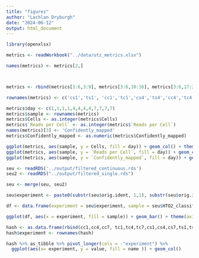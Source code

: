 ```yaml
---
title: "figures"
author: "Lachlan Dryburgh"
date: "2024-06-12"
output: html_document
---
```


```r
library(openxlsx)

metrics <- readWorkbook("../data/utz_metrics.xlsx")
```



```r
names(metrics) <- metrics[2,]



metrics <- rbind(metrics[3:6,3:9], metrics[3:6,10:16], metrics[3:6,17:23]) 

rownames(metrics) <- c('cs1','ts1', 'cc1','tc1','cs4','ts4','cc4','tc4','cs7','ts7','cc7','tc7')

metrics$day <- c(1,1,1,1,4,4,4,4,7,7,7,7)
metrics$sample <- rownames(metrics)
metrics$Cells <- as.integer(metrics$Cells)
metrics$`Reads per Cell` <- as.integer(metrics$`Reads per Cell`)
names(metrics)[3] <- 'Confidently_mapped'
metrics$Confidently_mapped <- as.numeric(metrics$Confidently_mapped)

ggplot(metrics, aes(sample, y = Cells, fill = day)) + geom_col() + theme(legend.position="none")
ggplot(metrics, aes(sample, y = `Reads per Cell`, fill = day)) + geom_col() + theme(legend.position="none")
ggplot(metrics, aes(sample, y = `Confidently_mapped`, fill = day)) + geom_col() + theme(legend.position="none")


```
```r
seu <- readRDS('../output/filtered_continuous.rds')
seu2 <- readRDS("../output/filtered_single.rds")

seu <- merge(seu, seu2)

seu$experiment <- paste0(substr(seu$orig.ident, 1,1), substr(seu$orig.ident, 5,5), substr(seu$orig.ident, 2,2))

df <- data.frame(experiment = seu$experiment, sample = seu$HTO2_classification)
```
```r
ggplot(df, aes(x = experiment, fill = sample)) + geom_bar() + theme(axis.text.x = element_text(angle = 90, vjust = 0.5, hjust=1))
```
```r
hash <- as.data.frame(rbind(cc1,cc4,cc7, tc1,tc4,tc7,cs1,cs4,cs7,ts1,ts4,ts7))
hash$experiment <- rownames(hash)

hash %>% as_tibble %>% pivot_longer(cols = -"experiment") %>%
  ggplot(aes(x= experiment, y = value, fill = name )) + geom_col()
```

